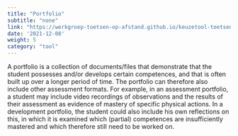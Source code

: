 ```yaml
---
title: "Portfolio"
subtitle: "none"
link: "https://werkgroep-toetsen-op-afstand.github.io/keuzetool-toetsen/en/methods/portfolio/"
date: '2021-12-08'
weight: 5
category: "tool"
---
```


A portfolio is a collection of documents/files that demonstrate that the student possesses and/or develops certain competences, and that is often built up over a longer period of time. The portfolio can therefore also include other assessment formats. For example, in an assessment portfolio, a student may include video recordings of observations and the results of their assessment as evidence of mastery of specific physical actions. In a development portfolio, the student could also include his own reflections on this, in which it is examined which (partial) competences are insufficiently mastered and which therefore still need to be worked on.